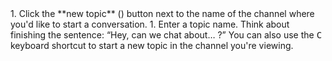 


<FlattenedSteps>
  1. Click the **new topic** (<SquarePlusIcon />) button
     next to the name of the channel where you'd like to start a conversation.
  1. Enter a topic name. Think about finishing the sentence: “Hey, can we chat about… ?”

  <ComposeAndSendMessage />
</FlattenedSteps>

<KeyboardTip>
  You can also use the <kbd>C</kbd> keyboard shortcut to start a new topic in
  the channel you're viewing.
</KeyboardTip>
